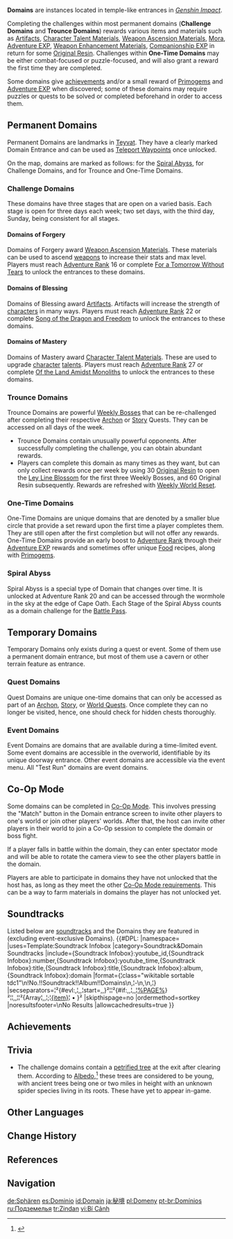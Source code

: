 {{CustomTabs
|tab1 = Overview
|tab2 = List
}}
{{Terminology Infobox
|image        = <gallery>
Emblem Domains.png|Emblem
Domain Entrance.png|Domain Entrance
</gallery>
|type         = Game Systems
|group        = Activities
}}
'''Domains''' are instances located in temple-like entrances in ''[[Genshin Impact]]''.

Completing the challenges within most permanent domains ('''Challenge Domains''' and '''Trounce Domains''') rewards various items and materials such as [[Artifact]]s, [[Character Talent Material]]s, [[Weapon Ascension Material]]s, [[Mora]], [[Adventure EXP]], [[Weapon Enhancement Material]]s, [[Companionship EXP]] in return for some [[Original Resin]]. Challenges within '''One-Time Domains''' may be either combat-focused or puzzle-focused, and will also grant a reward the first time they are completed.

Some domains give [[#Achievements|achievements]] and/or a small reward of [[Primogem]]s and [[Adventure EXP]] when discovered; some of these domains may require puzzles or quests to be solved or completed beforehand in order to access them.

==Permanent Domains==
Permanent Domains are landmarks in [[Teyvat]]. They have a clearly marked Domain Entrance and can be used as [[Teleport Waypoint]]s once unlocked.

On the map, domains are marked as follows: {{Item|Spiral Abyss|20|type=UI|notext=1}} for the [[Spiral Abyss]], {{Item|Challenge Domains|20|type=UI|notext=1}} for Challenge Domains, and {{Item|Domains|20|type=UI|notext=1}} for Trounce and One-Time Domains.

===Challenge Domains===
These domains have three stages that are open on a varied basis. Each stage is open for three days each week; two set days, with the third day, Sunday, being consistent for all stages.

====Domains of Forgery====
{{Main|Domain of Forgery}}
Domains of Forgery award [[Weapon Ascension Materials]]. These materials can be used to ascend [[weapons]] to increase their stats and max level. Players must reach [[Adventure Rank]] 16 or complete [[For a Tomorrow Without Tears]] to unlock the entrances to these domains.

{{Domains by Category Gallery|Domains of Forgery}}

====Domains of Blessing====
{{Main|Domain of Blessing}}
Domains of Blessing award [[Artifacts]]. Artifacts will increase the strength of [[character]]s in many ways. Players must reach [[Adventure Rank]] 22 or complete [[Song of the Dragon and Freedom]] to unlock the entrances to these domains.

{{Domains by Category Gallery|Domains of Blessing}}

====Domains of Mastery====
{{Main|Domain of Mastery}}
Domains of Mastery award [[Character Talent Material]]s. These are used to upgrade [[character]] [[talents]]. Players must reach [[Adventure Rank]] 27 or complete [[Of the Land Amidst Monoliths]] to unlock the entrances to these domains.

{{Domains by Category Gallery|Domains of Mastery}}

===Trounce Domains===
{{Main|Trounce Domain}}
Trounce Domains are powerful [[Weekly Bosses]] that can be re-challenged after completing their respective [[Archon Quest|Archon]] or [[Story Quest|Story]] Quests. They can be accessed on all days of the week.
<section begin="trouncerule" />
*Trounce Domains contain unusually powerful opponents. After successfully completing the challenge, you can obtain abundant rewards.
*Players can complete this domain as many times as they want, but can only collect rewards once per week by using 30 [[Original Resin]] to open the [[Ley Line Blossom]] for the first three Weekly Bosses, and 60 Original Resin subsequently. Rewards are refreshed with [[Reset#Weekly World Reset|Weekly World Reset]].<section end="trouncerule" />
{{Domains by Category Gallery|Trounce Domains}}

===One-Time Domains===
{{Main|One-Time Domain}}
One-Time Domains are unique domains that are denoted by a smaller blue circle that provide a set reward upon the first time a player completes them. They are still open after the first completion but will not offer any rewards. One-Time Domains provide an early boost to [[Adventure Rank]] through their [[Adventure EXP]] rewards and sometimes offer unique [[Food]] recipes, along with [[Primogem]]s.

===Spiral Abyss===
{{Main|Spiral Abyss}}
Spiral Abyss is a special type of Domain that changes over time. It is unlocked at Adventure Rank 20 and can be accessed through the wormhole in the sky at the edge of Cape Oath. Each Stage of the Spiral Abyss counts as a domain challenge for the [[Battle Pass]].

==Temporary Domains==
Temporary Domains only exists during a quest or event. Some of them use a permanent domain entrance, but most of them use a cavern or other terrain feature as entrance.

===Quest Domains===
{{Main|Quest Domain}}
Quest Domains are unique one-time domains that can only be accessed as part of an [[Archon Quest|Archon]], [[Story Quest|Story]], or [[World Quest]]s. Once complete they can no longer be visited, hence, one should check for hidden chests thoroughly.

===Event Domains===
{{Main|Event Domain}}
Event Domains are domains that are available during a time-limited event. Some event domains are accessible in the overworld, identifiable by its unique doorway entrance. Other event domains are accessible via the event menu. All "Test Run" domains are event domains.

==Co-Op Mode==
{{Main|Co-Op Mode}}
Some domains can be completed in [[Co-Op Mode]]. This involves pressing the "Match" button in the Domain entrance screen to invite other players to one's world or join other players' worlds. After that, the host can invite other players in their world to join a Co-Op session to complete the domain or boss fight.

If a player falls in battle within the domain, they can enter spectator mode and will be able to rotate the camera view to see the other players battle in the domain.

Players are able to participate in domains they have not unlocked that the host has, as long as they meet the other [[Co-Op Mode#Rules and Restrictions|Co-Op Mode requirements]]. This can be a way to farm materials in domains the player has not unlocked yet.

==Soundtracks==
Listed below are [[soundtrack]]s and the Domains they are featured in (excluding event-exclusive Domains).
<evlplayer w="400" service="youtube"></evlplayer>
{{#DPL:
|namespace=
|uses=Template:Soundtrack Infobox
|category=Soundtrack&Domain Soundtracks
|include={Soundtrack Infobox}:youtube_id,{Soundtrack Infobox}:number,{Soundtrack Infobox}:youtube_time,{Soundtrack Infobox}:title,{Soundtrack Infobox}:title,{Soundtrack Infobox}:album,{Soundtrack Infobox}:domain
|format={¦class="wikitable sortable tdc1"\n!No.!!Soundtrack!!Album!!Domains\n,¦-\n,\n,¦}
|secseparators=¦²{#evl:,¦,,¦start=,,}²¦¦²{#if:,,¦[[%PAGE%|,,]]¦[[%PAGE%]]}²¦¦[[,,]]¦¦²{Array¦,,¦;¦[[{item}]]¦&nbsp;&#8226;&nbsp;}²
|skipthispage=no
|ordermethod=sortkey
|noresultsfooter=\nNo Results
|allowcachedresults=true
}}

==Achievements==
{{Achievement Topic Table|topic=Domains|requirements=1}}

==Trivia==
* The challenge domains contain a [[Irminsul|petrified tree]] at the exit after clearing them. According to [[Albedo]],<ref>{{Ref/VO|Albedo|Interesting Things}}</ref> these trees are considered to be young, with ancient trees being one or two miles in height with an unknown spider species living in its roots. These have yet to appear in-game.

==Other Languages==
{{Other Languages
|en      = Domain
|zhs     = 秘境
|zhs_rm  = Mìjìng
|zht     = 秘境
|zht_rm  = Mìjìng
|zh_tl   = 
|ja      = 秘境
|ja_rm   = Hikyou
|ja_tl   = Unexplored Region
|ko      = {{tt|비경|祕境}}
|ko_rm   = Bigyeong
|ko_tl   = Mysterious Place
|es      = Dominio
|es_tl   = Domain
|fr      = Donjon
|ru      = Подземелье
|ru_tl   = Dungeon
|th      = ดันเจี้ยน
|th_rm   = 
|th_tl   = 
|vi      = {{tt|Bí Cảnh|祕境}}
|vi_tl   = 
|de      = Sphäre
|de_tl   = Sphere
|id      = Domain
|pt      = Domínio
|pt_tl   = 
|tr      = Zindan
|tr_tl   = Dungeon
|it      = Dominio
|it_tl   = Domain
}}

==Change History==
{{Change History|1.0}}

==References==
{{Reflist}}

==Navigation==
{{Domain Navbox|state=collapsed}}
{{Combat Navbox|state=collapsed}}
{{Genshin Navbox}}

[[de:Sphären]]
[[es:Dominio]]
[[id:Domain]]
[[ja:秘境]]
[[pl:Domeny]]
[[pt-br:Domínios]]
[[ru:Подземелья]]
[[tr:Zindan]]
[[vi:Bí Cảnh]]